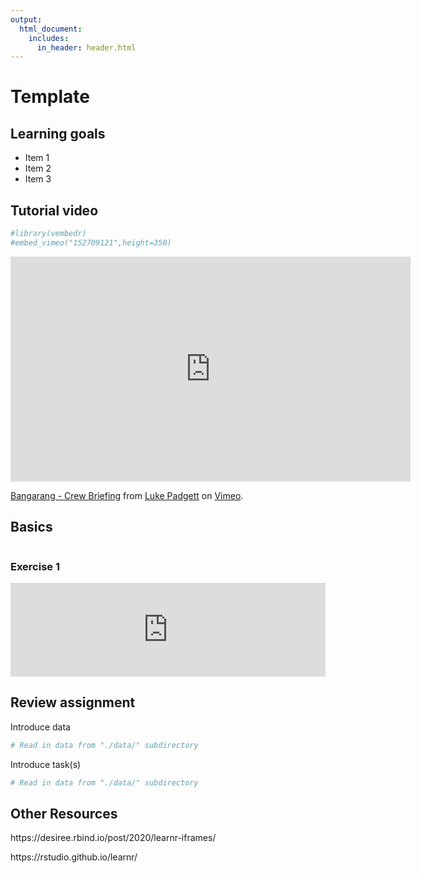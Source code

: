 ```yaml
---
output: 
  html_document:
    includes:
      in_header: header.html
---
```


# Template

## Learning goals {-}

* Item 1  
* Item 2  
* Item 3  

## Tutorial video {-}

```r
#library(vembedr)
#embed_vimeo("152709121",height=350)
```
<iframe src="https://player.vimeo.com/video/152709121?title=0&byline=0&portrait=0" width="640" height="360" frameborder="0" allow="autoplay; fullscreen; picture-in-picture" allowfullscreen></iframe>
<p><a href="https://vimeo.com/152709121">Bangarang - Crew Briefing</a> from <a href="https://vimeo.com/lukepadgett">Luke Padgett</a> on <a href="https://vimeo.com">Vimeo</a>.</p>

## Basics  {-}

```r

```

### Exercise 1 {-}

<!---LEARNR EX 1-->

<iframe style="margin:0 auto; min-width: 100%;" id="myIframe1" class="interactive" src="https://ericmkeen.shinyapps.io/learnr_app1/" scrolling="yes" frameborder="no"></iframe>

<!---------------->


## Review assignment {-}

Introduce data

```r
# Read in data from "./data/" subdirectory

```

Introduce task(s)


```r
# Read in data from "./data/" subdirectory

```

## Other Resources

https://desiree.rbind.io/post/2020/learnr-iframes/

https://rstudio.github.io/learnr/


<script>
  iFrameResize({}, ".interactive");
</script>
